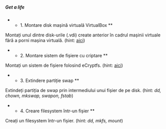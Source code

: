 ===== Get a life =====

** 1. Montare disk mașină virtuală VirtualBox **
Montați unul dintre disk-urile (.vdi) create anterior în cadrul mașinii virtuale fără a porni mașina virtuală.
(hint: [[https://bethesignal.org/blog/2011/01/05/how-to-mount-virtualbox-vdi-image|aici]])

** 2. Montare sistem de fișiere cu criptare **
Montați un sistem de fișiere folosind eCryptfs.
(hint: [[https://access.redhat.com/documentation/en-us/red_hat_enterprise_linux/6/html/storage_administration_guide/ch-efs|aici]])

** 3. Extindere partiție swap **
Extindeți partiția de swap prin intermediului unui fișier de pe disk. (hint: ''dd, chown, mkswap, swapon, fstab'')

** 4. Creare filesystem într-un fișier **
Creați un filesystem într-un fișier. (hint: ''dd, mkfs, mount'')